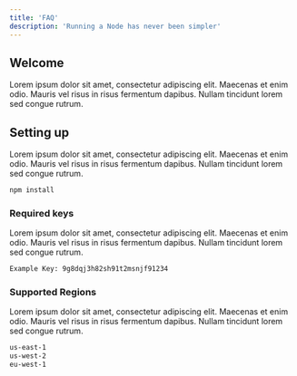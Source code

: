 ```yaml
---
title: 'FAQ'
description: 'Running a Node has never been simpler'
---
```



## Welcome

Lorem ipsum dolor sit amet, consectetur adipiscing elit. Maecenas et enim odio. Mauris vel risus in risus fermentum dapibus. Nullam tincidunt lorem sed congue rutrum.

## Setting up

Lorem ipsum dolor sit amet, consectetur adipiscing elit. Maecenas et enim odio. Mauris vel risus in risus fermentum dapibus. Nullam tincidunt lorem sed congue rutrum.

```bash
npm install
```

### Required keys

Lorem ipsum dolor sit amet, consectetur adipiscing elit. Maecenas et enim odio. Mauris vel risus in risus fermentum dapibus. Nullam tincidunt lorem sed congue rutrum.

```bash
Example Key: 9g8dqj3h82sh91t2msnjf91234
```

### Supported Regions

Lorem ipsum dolor sit amet, consectetur adipiscing elit. Maecenas et enim odio. Mauris vel risus in risus fermentum dapibus. Nullam tincidunt lorem sed congue rutrum.

```bash
us-east-1
us-west-2
eu-west-1
``` 